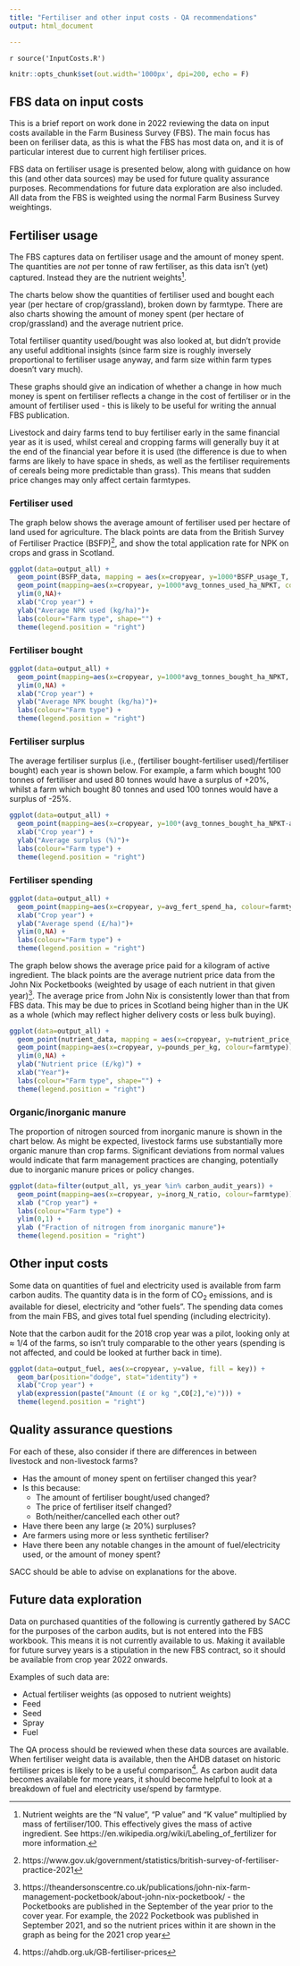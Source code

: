 ```yaml
---
title: "Fertiliser and other input costs - QA recommendations"
output: html_document

---
```


`r source('InputCosts.R')`

```r
knitr::opts_chunk$set(out.width='1000px', dpi=200, echo = F)
```

## FBS data on input costs

This is a brief report on work done in 2022 reviewing the data on input costs available in the Farm Business Survey (FBS). The main focus has been on feriliser data, as this is what the FBS has most data on, and it is of particular interest due to current high fertiliser prices.

FBS data on fertiliser usage is presented below, along with guidance on how this (and other data sources) may be used for future quality assurance purposes. Recommendations for future data exploration are also included. All data from the FBS is weighted using the normal Farm Business Survey weightings.

## Fertiliser usage

The FBS captures data on fertiliser usage and the amount of money spent. The quantities are *not* per tonne of raw fertiliser, as this data isn't (yet) captured. Instead they are the nutrient weights^[Nutrient weights are the "N value", "P value" and "K value" multiplied by mass of fertiliser/100. This effectively gives the mass of active ingredient. See https://en.wikipedia.org/wiki/Labeling_of_fertilizer for more information.].


The charts below show the quantities of fertiliser used and bought each year (per hectare of crop/grassland), broken down by farmtype. There are also charts showing the amount of money spent (per hectare of crop/grassland) and the average nutrient price.

Total fertiliser quantity used/bought was also looked at, but didn't provide any useful additional insights (since farm size is roughly inversely proportional to fertiliser usage anyway, and farm size within farm types doesn't vary much).

These graphs should give an indication of whether a change in how much money is spent on fertiliser reflects a change in the cost of fertiliser or in the amount of fertiliser used - this is likely to be useful for writing the annual FBS publication.

Livestock and dairy farms tend to buy fertiliser early in the same financial year as it is used, whilst cereal and cropping farms will generally buy it at the end of the financial year before it is used (the difference is due to when farms are likely to have space in sheds, as well as the fertiliser requirements of cereals being more predictable than grass). This means that sudden price changes may only affect certain farmtypes.

### Fertiliser used
The graph below shows the average amount of fertiliser used per hectare of land used for agriculture. The black points are data from the British Survey of Fertiliser Practice (BSFP)^[https://www.gov.uk/government/statistics/british-survey-of-fertiliser-practice-2021], and show the total application rate for NPK on crops and grass in Scotland.


<!-- #Graph of Average fertiliser used by farmtype -->
```r
ggplot(data=output_all) +
  geom_point(BSFP_data, mapping = aes(x=cropyear, y=1000*BSFP_usage_T, shape="BSFP data"),size=2) +
  geom_point(mapping=aes(x=cropyear, y=1000*avg_tonnes_used_ha_NPKT, colour=farmtype)) +
  ylim(0,NA)+
  xlab("Crop year") +
  ylab("Average NPK used (kg/ha)")+
  labs(colour="Farm type", shape="") + 
  theme(legend.position = "right")
```

### Fertiliser bought
<!-- #Graph of Average fertiliser bought by farmtype -->
```r
ggplot(data=output_all) +
  geom_point(mapping=aes(x=cropyear, y=1000*avg_tonnes_bought_ha_NPKT, colour=farmtype)) +
  ylim(0,NA) +
  xlab("Crop year") +
  ylab("Average NPK bought (kg/ha)")+
  labs(colour="Farm type") +
  theme(legend.position = "right")
```

### Fertiliser surplus
The average fertiliser surplus (i.e., (fertiliser bought-fertiliser used)/fertiliser bought) each year is shown below. For example, a farm which bought 100 tonnes of fertiliser and used 80 tonnes would have a surplus of +20%, whilst a farm which bought 80 tonnes and used 100 tonnes would have a surplus of -25%.



<!-- #Graph of Average fertiliser surplus (100*(amount bought minus amount used)/amount_bought) -->
```r
ggplot(data=output_all) +
  geom_point(mapping=aes(x=cropyear, y=100*(avg_tonnes_bought_ha_NPKT-avg_tonnes_used_ha_NPKT)/avg_tonnes_bought_ha_NPKT, colour=farmtype)) +
  xlab("Crop year") +
  ylab("Average surplus (%)")+
  labs(colour="Farm type") +
  theme(legend.position = "right")
```

### Fertiliser spending  
<!-- #Graph of Average spend on fertiliser by farmtype -->
```r
ggplot(data=output_all) +
  geom_point(mapping=aes(x=cropyear, y=avg_fert_spend_ha, colour=farmtype)) +
  xlab("Crop year") +
  ylab("Average spend (£/ha)")+
  ylim(0,NA) +
  labs(colour="Farm type") +
  theme(legend.position = "right")
```

The graph below shows the average price paid for a kilogram of active ingredient. The black points are the average nutrient price data from the John Nix Pocketbooks (weighted by usage of each nutrient in that given year)^[https://theandersonscentre.co.uk/publications/john-nix-farm-management-pocketbook/about-john-nix-pocketbook/ - the Pocketbooks are published in the September of the year prior to the cover year. For example, the 2022 Pocketbook was published in September 2021, and so the nutrient prices within it are shown in the graph as being for the 2021 crop year]. The average price from John Nix is consistently lower than that from FBS data. This may be due to prices in Scotland being higher than in the UK as a whole (which may reflect higher delivery costs or less bulk buying).
<!-- #Graph of price per kg -->
```r
ggplot(data=output_all) +
  geom_point(nutrient_data, mapping = aes(x=cropyear, y=nutrient_price_T, shape="John Nix handbook data"), size=3) +
  geom_point(mapping=aes(x=cropyear, y=pounds_per_kg, colour=farmtype)) +
  ylim(0,NA) +
  ylab("Nutrient price (£/kg)") +
  xlab("Year")+
  labs(colour="Farm type", shape="") +
  theme(legend.position = "right")
```

### Organic/inorganic manure

The proportion of nitrogen sourced from inorganic manure is shown in the chart below. As might be expected, livestock farms use substantially more organic manure than crop farms. Significant deviations from normal values would indicate that farm management practices are changing, potentially due to inorganic manure prices or policy changes. 

```r
ggplot(data=filter(output_all, ys_year %in% carbon_audit_years)) +
  geom_point(mapping=aes(x=cropyear, y=inorg_N_ratio, colour=farmtype)) +
  xlab ("Crop year") +
  labs(colour="Farm type") +
  ylim(0,1) +
  ylab ("Fraction of nitrogen from inorganic manure")+
  theme(legend.position = "right")
```

## Other input costs

Some data on quantities of fuel and electricity used is available from farm carbon audits. The quantity data is in the form of CO~2~ emissions, and is available for diesel, electricity and "other fuels". The spending data comes from the main FBS, and gives total fuel spending (including electricity).

Note that the carbon audit for the 2018 crop year was a pilot, looking only at $\approx$ 1/4 of the farms, so isn't truly comparable to the other years (spending is not affected, and could be looked at further back in time).

```r
ggplot(data=output_fuel, aes(x=cropyear, y=value, fill = key)) +
  geom_bar(position="dodge", stat="identity") +
  xlab("Crop year") +
  ylab(expression(paste("Amount (£ or kg ",CO[2],"e)"))) +
  theme(legend.position = "right")
```

## Quality assurance questions

For each of these, also consider if there are differences in between livestock and non-livestock farms?

* Has the amount of money spent on fertiliser changed this year?
* Is this because:
  * The amount of fertiliser bought/used changed?
  * The price of fertiliser itself changed?
  * Both/neither/cancelled each other out?
* Have there been any large ($\gtrsim$ 20%) surpluses?
* Are farmers using more or less synthetic fertiliser?
* Have there been any notable changes in the amount of fuel/electricity used, or the amount of money spent?

SACC should be able to advise on explanations for the above.

## Future data exploration

Data on purchased quantities of the following is currently gathered by SACC for the purposes of the carbon audits, but is not entered into the FBS workbook. This means it is not currently available to us. Making it available for future survey years is a stipulation in the new FBS contract, so it should be available from crop year 2022 onwards.

Examples of such data are:

* Actual fertiliser weights (as opposed to nutrient weights)
* Feed
* Seed
* Spray
* Fuel

The QA process should be reviewed when these data sources are available. When fertiliser weight data is available, then the AHDB dataset on historic fertiliser prices is likely to be a useful comparison^[https://ahdb.org.uk/GB-fertiliser-prices]. As carbon audit data becomes available for more years, it should become helpful to look at a breakdown of fuel and electricity use/spend by farmtype.
